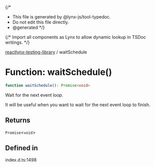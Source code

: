 {/*
* This file is generated by @lynx-js/tool-typedoc.
* Do not edit this file directly.
* @generated
*/}

{/* Import all components as Lynx to allow dynamic lookup in TSDoc writings. */}


[reactlynx-testing-library](/api/reactlynx-testing-library/index.mdx) / waitSchedule

# Function: waitSchedule()

```ts
function waitSchedule(): Promise<void>
```

Wait for the next event loop.

It will be useful when you want to wait for the next event loop to finish.

## Returns

`Promise`\<`void`\>

## Defined in

index.d.ts:1498
